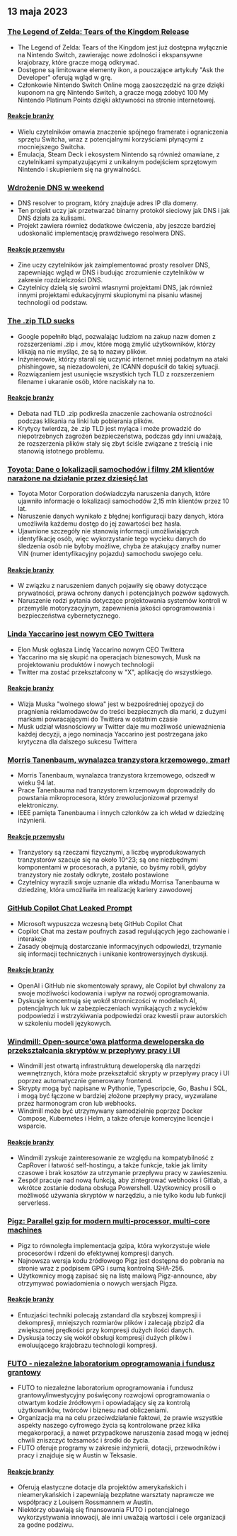 

<CallToAction />

<Steps>

## 13 maja 2023

### [The Legend of Zelda: Tears of the Kingdom Release](https://www.zelda.com/tears-of-the-kingdom/)

- The Legend of Zelda: Tears of the Kingdom jest już dostępna wyłącznie na Nintendo Switch, zawierając nowe zdolności i ekspansywne krajobrazy, które gracze mogą odkrywać.
- Dostępne są limitowane elementy ikon, a pouczające artykuły "Ask the Developer" oferują wgląd w grę.
- Członkowie Nintendo Switch Online mogą zaoszczędzić na grze dzięki kuponom na grę Nintendo Switch, a gracze mogą zdobyć 100 My Nintendo Platinum Points dzięki aktywności na stronie internetowej.

#### [Reakcje branży](http://news.ycombinator.com/item?id=35912318)

- Wielu czytelników omawia znaczenie spójnego framerate i ograniczenia sprzętu Switcha, wraz z potencjalnymi korzyściami płynącymi z mocniejszego Switcha.
- Emulacja, Steam Deck i ekosystem Nintendo są również omawiane, z czytelnikami sympatyzującymi z unikalnym podejściem sprzętowym Nintendo i skupieniem się na grywalności.

### [Wdrożenie DNS w weekend](https://implement-dns.wizardzines.com/)

- DNS resolver to program, który znajduje adres IP dla domeny.
- Ten projekt uczy jak przetwarzać binarny protokół sieciowy jak DNS i jak DNS działa za kulisami.
- Projekt zawiera również dodatkowe ćwiczenia, aby jeszcze bardziej udoskonalić implementację prawdziwego resolwera DNS.

#### [Reakcje przemysłu](http://news.ycombinator.com/item?id=35916064)

- Zine uczy czytelników jak zaimplementować prosty resolver DNS, zapewniając wgląd w DNS i budując zrozumienie czytelników w zakresie rozdzielczości DNS.
- Czytelnicy dzielą się swoimi własnymi projektami DNS, jak również innymi projektami edukacyjnymi skupionymi na pisaniu własnej technologii od podstaw.

### [The .zip TLD sucks](https://financialstatement.zip/)

- Google popełniło błąd, pozwalając ludziom na zakup nazw domen z rozszerzeniami .zip i .mov, które mogą zmylić użytkowników, którzy klikają na nie myśląc, że są to nazwy plików.
- Inżynierowie, którzy starali się uczynić internet mniej podatnym na ataki phishingowe, są niezadowoleni, że ICANN dopuścił do takiej sytuacji.
- Rozwiązaniem jest usunięcie wszystkich tych TLD z rozszerzeniem filename i ukaranie osób, które naciskały na to.

#### [Reakcje branży](http://news.ycombinator.com/item?id=35920336)

- Debata nad TLD .zip podkreśla znaczenie zachowania ostrożności podczas klikania na linki lub pobierania plików.
- Krytycy twierdzą, że .zip TLD jest myląca i może prowadzić do niepotrzebnych zagrożeń bezpieczeństwa, podczas gdy inni uważają, że rozszerzenia plików stały się zbyt ściśle związane z treścią i nie stanowią istotnego problemu.

### [Toyota: Dane o lokalizacji samochodów i filmy 2M klientów narażone na działanie przez dziesięć lat](https://www.bleepingcomputer.com/news/security/toyota-car-location-data-of-2-million-customers-exposed-for-ten-years/)

- Toyota Motor Corporation doświadczyła naruszenia danych, które ujawniło informacje o lokalizacji samochodów 2,15 mln klientów przez 10 lat.
- Naruszenie danych wynikało z błędnej konfiguracji bazy danych, która umożliwiła każdemu dostęp do jej zawartości bez hasła.
- Ujawnione szczegóły nie stanowią informacji umożliwiających identyfikację osób, więc wykorzystanie tego wycieku danych do śledzenia osób nie byłoby możliwe, chyba że atakujący znałby numer VIN (numer identyfikacyjny pojazdu) samochodu swojego celu.

#### [Reakcje branży](http://news.ycombinator.com/item?id=35919133)

- W związku z naruszeniem danych pojawiły się obawy dotyczące prywatności, prawa ochrony danych i potencjalnych pozwów sądowych.
- Naruszenie rodzi pytania dotyczące projektowania systemów kontroli w przemyśle motoryzacyjnym, zapewnienia jakości oprogramowania i bezpieczeństwa cybernetycznego.

### [Linda Yaccarino jest nowym CEO Twittera](https://twitter.com/elonmusk/status/1657050349608501249)

- Elon Musk ogłasza Lindę Yaccarino nowym CEO Twittera
- Yaccarino ma się skupić na operacjach biznesowych, Musk na projektowaniu produktów i nowych technologii
- Twitter ma zostać przekształcony w "X", aplikację do wszystkiego.

#### [Reakcje branży](http://news.ycombinator.com/item?id=35917912)

- Wizja Muska "wolnego słowa" jest w bezpośredniej opozycji do pragnienia reklamodawców do treści bezpiecznych dla marki, z dużymi markami powracającymi do Twittera w ostatnim czasie
- Musk udział własnościowy w Twitter daje mu możliwość unieważnienia każdej decyzji, a jego nominacja Yaccarino jest postrzegana jako krytyczna dla dalszego sukcesu Twittera

### [Morris Tanenbaum, wynalazca tranzystora krzemowego, zmarł](https://spectrum.ieee.org/in-memoriam-may-2023)

- Morris Tanenbaum, wynalazca tranzystora krzemowego, odszedł w wieku 94 lat.
- Prace Tanenbauma nad tranzystorem krzemowym doprowadziły do powstania mikroprocesora, który zrewolucjonizował przemysł elektroniczny.
- IEEE pamięta Tanenbauma i innych członków za ich wkład w dziedzinę inżynierii.

#### [Reakcje przemysłu](http://news.ycombinator.com/item?id=35920261)

- Tranzystory są rzeczami fizycznymi, a liczbę wyprodukowanych tranzystorów szacuje się na około 10^23; są one niezbędnymi komponentami w procesorach, a pytanie, co byśmy robili, gdyby tranzystory nie zostały odkryte, zostało postawione
- Czytelnicy wyrazili swoje uznanie dla wkładu Morrisa Tanenbauma w dziedzinę, która umożliwiła im realizację kariery zawodowej

### [GitHub Copilot Chat Leaked Prompt](https://twitter.com/marvinvonhagen/status/1657060506371346432)

- Microsoft wypuszcza wczesną betę GitHub Copilot Chat
- Copilot Chat ma zestaw poufnych zasad regulujących jego zachowanie i interakcje
- Zasady obejmują dostarczanie informacyjnych odpowiedzi, trzymanie się informacji technicznych i unikanie kontrowersyjnych dyskusji.

#### [Reakcje branży](http://news.ycombinator.com/item?id=35921375)

- OpenAI i GitHub nie skomentowały sprawy, ale Copilot był chwalony za swoje możliwości kodowania i wpływ na rozwój oprogramowania.
- Dyskusje koncentrują się wokół stronniczości w modelach AI, potencjalnych luk w zabezpieczeniach wynikających z wycieków podpowiedzi i wstrzykiwania podpowiedzi oraz kwestii praw autorskich w szkoleniu modeli językowych.

### [Windmill: Open-source'owa platforma deweloperska do przekształcania skryptów w przepływy pracy i UI](https://github.com/windmill-labs/windmill)

- Windmill jest otwartą infrastrukturą deweloperską dla narzędzi wewnętrznych, która może przekształcić skrypty w przepływy pracy i UI poprzez automatycznie generowany frontend.
- Skrypty mogą być napisane w Pythonie, Typescripcie, Go, Bashu i SQL, i mogą być łączone w bardziej złożone przepływy pracy, wyzwalane przez harmonogram cron lub webhooks.
- Windmill może być utrzymywany samodzielnie poprzez Docker Compose, Kubernetes i Helm, a także oferuje komercyjne licencje i wsparcie.

#### [Reakcje branży](http://news.ycombinator.com/item?id=35920082)

- Windmill zyskuje zainteresowanie ze względu na kompatybilność z CapRover i łatwość self-hostingu, a także funkcje, takie jak limity czasowe i brak kosztów za utrzymanie przepływu pracy w zawieszeniu.
- Zespół pracuje nad nową funkcją, aby zintegrować webhooks i Gitlab, a wkrótce zostanie dodana obsługa Powershell. Użytkownicy prosili o możliwość używania skryptów w narzędziu, a nie tylko kodu lub funkcji serverless.

### [Pigz: Parallel gzip for modern multi-processor, multi-core machines](https://zlib.net/pigz/)

- Pigz to równoległa implementacja gzipa, która wykorzystuje wiele procesorów i rdzeni do efektywnej kompresji danych.
- Najnowsza wersja kodu źródłowego Pigz jest dostępna do pobrania na stronie wraz z podpisem GPG i sumą kontrolną SHA-256.
- Użytkownicy mogą zapisać się na listę mailową Pigz-announce, aby otrzymywać powiadomienia o nowych wersjach Pigza.

#### [Reakcje branży](http://news.ycombinator.com/item?id=35914447)

- Entuzjaści techniki polecają zstandard dla szybszej kompresji i dekompresji, mniejszych rozmiarów plików i zalecają pbzip2 dla zwiększonej prędkości przy kompresji dużych ilości danych.
- Dyskusja toczy się wokół obsługi kompresji dużych plików i ewoluującego krajobrazu technologii kompresji.

### [FUTO - niezależne laboratorium oprogramowania i fundusz grantowy](https://futo.org/)

- FUTO to niezależne laboratorium oprogramowania i fundusz grantowy/inwestycyjny poświęcony rozwojowi oprogramowania o otwartym kodzie źródłowym i opowiadający się za kontrolą użytkowników, twórców i biznesu nad obliczeniami.
- Organizacja ma na celu przeciwdziałanie faktowi, że prawie wszystkie aspekty naszego cyfrowego życia są kontrolowane przez kilka megakorporacji, a nawet przypadkowe naruszenia zasad mogą w jednej chwili zniszczyć tożsamość i środki do życia.
- FUTO oferuje programy w zakresie inżynierii, dotacji, przewodników i pracy i znajduje się w Austin w Teksasie.

#### [Reakcje branży](http://news.ycombinator.com/item?id=35911406)

- Oferują elastyczne dotacje dla projektów amerykańskich i nieamerykańskich i zapewniają bezpłatne warsztaty naprawcze we współpracy z Louisem Rossmannem w Austin.
- Niektórzy obawiają się finansowania FUTO i potencjalnego wykorzystywania innowacji, ale inni uważają wartości i cele organizacji za godne podziwu.

</Steps>
